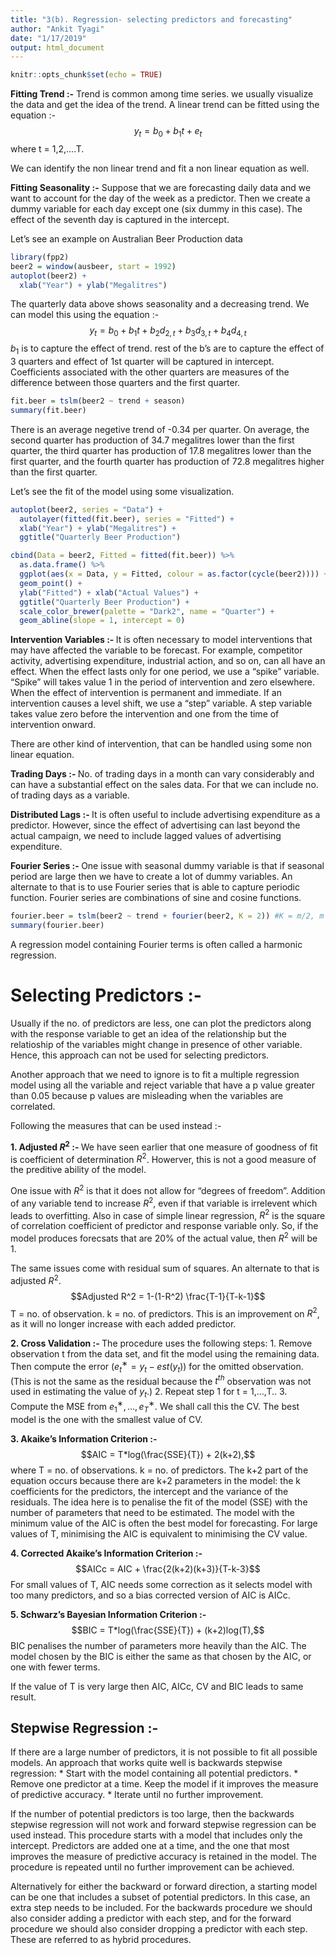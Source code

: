 ```yaml
---
title: "3(b). Regression- selecting predictors and forecasting"
author: "Ankit Tyagi"
date: "1/17/2019"
output: html_document
---
```


```r
knitr::opts_chunk$set(echo = TRUE)
```

**Fitting Trend :-**
Trend is common among time series. we usually visualize the data and get the idea of the trend. A linear trend can be fitted using the equation :- $$y_t = b_0 + b_1 t + e_t$$
where t = 1,2,....T. 

We can identify the non linear trend and fit a non linear equation as well.

**Fitting Seasonality :-** Suppose that we are forecasting daily data and we want to account for the day of the week as a predictor. Then we create a dummy variable for each day except one (six dummy in this case). The effect of the seventh day is captured in the intercept.

Let's see an example on Australian Beer Production data 
```r
library(fpp2)
beer2 = window(ausbeer, start = 1992)
autoplot(beer2) +
  xlab("Year") + ylab("Megalitres")
```

The quarterly data above shows seasonality and a decreasing trend.
We can model this using the equation :-
$$y_t = b_0 + b_1t + b_2d_{2,t} + b_3d_{3,t} + b_4d_{4,t}$$
$b_1$ is to capture the effect of trend. rest of the b's are to capture the effect of 3 quarters and effect of 1st quarter will be captured in intercept.
Coefficients associated with the other quarters are measures of the difference between those quarters and the first quarter.

```r
fit.beer = tslm(beer2 ~ trend + season)
summary(fit.beer)
```

There is an average negetive trend of -0.34 per quarter. On average, the second quarter has production of 34.7 megalitres lower than the first quarter, the third quarter has production of 17.8 megalitres lower than the first quarter, and the fourth quarter has production of 72.8 megalitres higher than the first quarter.

Let's see the fit of the model using some visualization.
```r
autoplot(beer2, series = "Data") +
  autolayer(fitted(fit.beer), series = "Fitted") +
  xlab("Year") + ylab("Megalitres") +
  ggtitle("Quarterly Beer Production")
```

```r
cbind(Data = beer2, Fitted = fitted(fit.beer)) %>% 
  as.data.frame() %>% 
  ggplot(aes(x = Data, y = Fitted, colour = as.factor(cycle(beer2)))) +
  geom_point() +
  ylab("Fitted") + xlab("Actual Values") +
  ggtitle("Quarterly Beer Production") +
  scale_color_brewer(palette = "Dark2", name = "Quarter") +
  geom_abline(slope = 1, intercept = 0)
```

**Intervention Variables :- **It is often necessary to model interventions that may have affected the variable to be forecast. For example, competitor activity, advertising expenditure, industrial action, and so on, can all have an effect.
When the effect lasts only for one period, we use a “spike” variable. "Spike" will takes value 1 in the period of intervention and zero elsewhere.
When the effect of intervention is permanent and immediate. If an intervention causes a level shift, we use a "step" variable. A step variable takes value zero before the intervention and one from the time of intervention onward.

There are other kind of intervention, that can be handled using some non linear equation.

**Trading Days :- **No. of trading days in a month can vary considerably and can have a substantial effect on the sales data. For that we can include no. of trading days as a variable.

**Distributed Lags :- **It is often useful to include advertising expenditure as a predictor. However, since the effect of advertising can last beyond the actual campaign, we need to include lagged values of advertising expenditure.

**Fourier Series :- **One issue with seasonal dummy variable is that if seasonal period are large then we have to create a lot of dummy variables. An alternate to that is to use Fourier series that is able to capture periodic function. Fourier series are combinations of sine and cosine functions.
```r
fourier.beer = tslm(beer2 ~ trend + fourier(beer2, K = 2)) #K = m/2, m = seasonal period
summary(fourier.beer)
```

A regression model containing Fourier terms is often called a harmonic regression.


# Selecting Predictors :-

Usually if the no. of predictors are less, one can plot the predictors along with the response variable to get an idea of the relationship but the relatioship of the variables might change in presence of other variable. Hence, this approach can not be used for selecting predictors.

Another approach that we need to ignore is to fit a multiple regression model using all the variable and reject variable that have a p value greater than 0.05 because p values are misleading when the variables are correlated.

Following the measures that can be used instead :-

**1. Adjusted $R^2$ :- ** We have seen earlier that one measure of goodness of fit is coefficient of determination $R^2$. Howerver, this is not a good measure of the preditive ability of the model. 

One issue with $R^2$ is that it does not allow for "degrees of freedom". Addition of any variable tend to increase $R^2$, even if that variable is irrelevent which leads to overfitting.
Also in case of simple linear regression, $R^2$ is the square of correlation coefficient of predictor and response variable only. So, if the model produces forecsats that are 20% of the actual value, then $R^2$ will be 1.

The same issues come with residual sum of squares. An alternate to that is adjusted $R^2$.
$$Adjusted R^2 = 1-(1-R^2) \frac{T-1}{T-k-1}$$
T = no. of observation.
k = no. of predictors.
This is an improvement on $R^2$, as it will no longer increase with each added predictor.

**2. Cross Validation :- **The procedure uses the following steps:
1. Remove observation t from the data set, and fit the model using the remaining data. Then compute the error ($e^{∗}_{t} = y_t − est(y_t)$) for the omitted observation. (This is not the same as the residual because the $t^{th}$ observation was not used in estimating the value of $y_t$.)
2. Repeat step 1 for t = 1,…,T..
3. Compute the MSE from $e^{∗}_{1},…,e^{∗}_{T}$. We shall call this the CV.
The best model is the one with the smallest value of CV.

**3. Akaike's Information Criterion :-** 
$$AIC = T*log(\frac{SSE}{T}) + 2(k+2),$$
where T = no. of observations.
k = no. of predictors.
The k+2 part of the equation occurs because there are k+2 parameters in the model: the k coefficients for the predictors, the intercept and the variance of the residuals.
The idea here is to penalise the fit of the model (SSE) with the number of parameters that need to be estimated.
The model with the minimum value of the AIC is often the best model for forecasting. For large values of T, minimising the AIC is equivalent to minimising the CV value.

**4. Corrected Akaike's Information Criterion :- **
$$AICc = AIC + \frac{2(k+2)(k+3)}{T-k-3}$$
For small values of T, AIC needs some correction as it selects model with too many predictors, and so a bias corrected version of AIC is AICc.

**5. Schwarz’s Bayesian Information Criterion :- **
$$BIC = T*log(\frac{SSE}{T}) + (k+2)log(T),$$
BIC penalises the number of parameters more heavily than the AIC. The model chosen by the BIC is either the same as that chosen by the AIC, or one with fewer terms.

If the value of T is very large then AIC, AICc, CV and BIC leads to same result.


## Stepwise Regression :-
If there are a large number of predictors, it is not possible to fit all possible models. An approach that works quite well is backwards stepwise regression:
* Start with the model containing all potential predictors.
* Remove one predictor at a time. Keep the model if it improves the measure of predictive accuracy.
* Iterate until no further improvement.

If the number of potential predictors is too large, then the backwards stepwise regression will not work and forward stepwise regression can be used instead. This procedure starts with a model that includes only the intercept. Predictors are added one at a time, and the one that most improves the measure of predictive accuracy is retained in the model. The procedure is repeated until no further improvement can be achieved.

Alternatively for either the backward or forward direction, a starting model can be one that includes a subset of potential predictors. In this case, an extra step needs to be included. For the backwards procedure we should also consider adding a predictor with each step, and for the forward procedure we should also consider dropping a predictor with each step. These are referred to as hybrid procedures.
